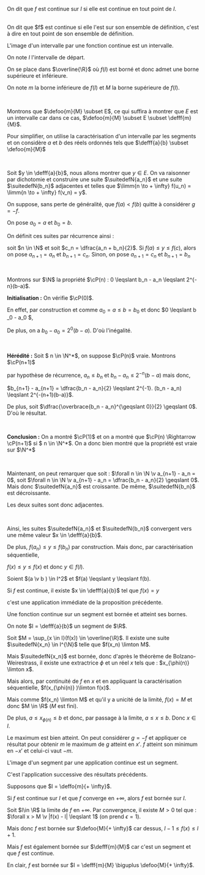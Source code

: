 

<Item type='definition' titre='continuité sur un intervalle'>

On dit que $f$ est continue sur $I$ si elle est continue en tout point de $I$.

<br />
On dit que $f$ est continue si elle l'est sur son ensemble de définition, c'est à dire en tout point de son ensemble de définition.
</Item>


<Item type='proposition' titre="image d'un intervalle par une fonction continue">

L'image d'un intervalle par une fonction continue est un intervalle.
</Item>

<Hideable type='démonstration' titre=''>

On note $I$ l'intervalle de départ.

On se place dans $\overline{\R}$ où $f(I)$ est borné et donc admet une borne supérieure et inférieure.

On note $m$ la borne inférieure de $f(I)$ et $M$ la borne supérieure de $f(I)$. 

<br/>

Montrons que $\defoo{m}{M} \subset E$, ce qui suffira à montrer que $E$ est un intervalle car dans ce cas, $\defoo{m}{M} \subset E \subset \defff{m}{M}$.

Pour simplifier, on utilise la caractérisation d'un intervalle par les segments et on considère $a$ et $b$ des réels ordonnés tels que $\defff{a}{b} \subset \defoo{m}{M}$

<br/>

Soit $y \in \defff{a}{b}$, nous allons montrer que $y \in E$. On va raisonner par dichotomie et construire une suite $\suitedefN{a_n}$ et une suite $\suitedefN{b_n}$ adjacentes et telles que $\limm{n \to + \infty} f(u_n) = \limm{n \to + \infty} f(v_n) = y$.

On suppose, sans perte de généralité, que $f(a) < f(b)$ quitte à considérer $g = -f$.

On pose $a_0 = a$ et $b_0 = b$.

On définit ces suites par récurrence ainsi :

soit $n \in \N$ et soit $c_n = \dfrac{a_n + b_n}{2}$. Si $f(a) \leqslant  y \leqslant f(c)$, alors on pose $a_{n+1} = a_n$ et $b_{n+1} = c_n$. Sinon, on pose $a_{n+1} = c_n$ et $b_{n+1} = b_n$

<br />

Montrons sur $\N$ la propriété $\cP(n) : 0 \leqslant b_n - a_n \leqslant 2^{-n}(b-a)$.

**Initialisation :** On vérifie $\cP(0)$. 

En effet, par construction et comme $a_0 = a \leqslant b = b_0$ et donc $0 \leqslant b _0 - a_0 $, 

De plus, on a $b_0 - a_0 = 2^0(b - a)$. D'où l'inégalité.

<br/>


**Hérédité :** Soit $ n \in \N^*$, on suppose $\cP(n)$ vraie. Montrons $\cP(n+1)$ 

par hypothèse de récurrence, $a_n \leqslant b_n$ et $b_n - a_n \leqslant 2^{-n}(b-a)$ mais donc, 

$b_{n+1} - a_{n+1} = \dfrac{b_n - a_n}{2} \leqslant 2^{-1}. (b_n - a_n) \leqslant 2^{-(n+1)(b-a)}$.

De plus, soit $\dfrac{\overbrace{b_n - a_n}^{\geqslant 0}}{2} \geqslant 0$. D'où le résultat.

<br/>

**Conclusion :** On a montré $\cP(1)$ et on a montré que $\cP(n) \Rightarrow \cP(n+1)$ si $ n \in \N^*$. On a donc bien montré que la propriété est vraie sur $\N^*$

<br />

Maintenant, on peut remarquer que soit : $\forall n \in \N \v a_{n+1} - a_n = 0$, soit $\forall n \in \N \v a_{n+1} - a_n = \dfrac{b_n - a_n}{2} \geqslant 0$. Mais donc $\suitedefN{a_n}$ est croissante. De même, $\suitedefN{b_n}$ est décroissante. 

Les deux suites sont donc adjacentes.

<br />

Ainsi, les suites $\suitedefN{a_n}$ et $\suitedefN{b_n}$ convergent vers une même valeur $x \in \defff{a}{b}$.

De plus, $f(a_n) \leqslant y \leqslant f(b_n)$ par construction. Mais donc, par caractérisation séquentielle,

$f(x) \leqslant y \leqslant f(x)$ et donc $y \in f(I)$.
</Hideable>


<Item type='theoreme' titre='valeurs intermédiaires'>

Soient $(a \v b ) \in I^2$ et $f(a) \leqslant y \leqslant f(b). 

Si $f$ est continue, il existe $x \in \defff{a}{b}$ tel que $f(x) = y$ 
</Item>


<Hideable type='démonstration' titre=''>

c'est une application immédiate de la proposition précédente.
</Hideable>


<Item type='theoreme' titre='bornes atteintes'>

Une fonction continue sur un segment est bornée et atteint ses bornes.
</Item>

<Hideable type='démonstration' titre=''>

On note $I = \defff{a}{b}$ un segment de $\R$.

Soit $M = \sup_{x \in I}(f(x)) \in \overline{\R}$. Il existe une suite $\suitedefN{x_n} \in I^{\N}$ telle que $f(x_n) \limton M$. 

Mais $\suitedefN{x_n}$ est bornée, donc d'après le théorème de Bolzano-Weirestrass, il existe une extractrice $\phi$ et un réel $x$ tels que : $x_{\phi(n)} \limton x$. 

Mais alors, par continuité de $f$ en $x$ et en appliquant la caractérisation séquentielle, $f(x_{\phi(n)} )\limton f(x)$.

Mais comme $f(x_n) \limton M$ et qu'il y a unicité de la limité, $f(x) = M$ et donc $M \in \R$ ($M$ est fini). 

De plus, $a \leqslant x_{\phi(n)} \leqslant b$ et donc, par passage à la limite, $a \leqslant x \leqslant b$. Donc $x \in I$.

Le maximum est bien atteint. On peut considérer $g = -f$ et appliquer ce résultat pour obtenir $m$ le maximum de $g$ atteint en $x'$. $f$ atteint son minimum en $-x'$ et celui-ci vaut $-m$.
</Hideable>


<Item type='consequence' titre="image d'un segment">

L'image d'un segment par une application continue est un segment.
</Item>


<Hideable type='démonstration' titre=''>

C'est l'application successive des résultats précédents.
</Hideable>


<Item type='proposition' titre=''>

Supposons que $I = \deffo{m}{+ \infty}$. 

Si $f$ est continue sur $I$ et que $f$ converge en $+ \infty$, alors $f$ est bornée sur $I$.
</Item>

<Hideable type='démonstration' titre=''>

Soit $l\in \R$ la limite de $f$ en $+ \infty$. Par convergence, il existe $M > 0$ tel que : $\forall x > M \v |f(x) - l| \leqslant 1$ (on prend $\epsilon = 1$).

Mais donc $f$ est bornée sur $\defoo{M}{+ \infty}$ car dessus, $l - 1 \leqslant f(x) \leqslant l+ 1$.

Mais $f$ est également bornée sur $\defff{m}{M}$ car c'est un segment et que $f$ est continue.

En clair, $f$ est bornée sur $I = \defff{m}{M} \biguplus \defoo{M}{+ \infty}$.
</Hideable>
